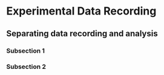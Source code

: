 # Experimental Data Recording

## Separating data recording and analysis

### Subsection 1

### Subsection 2


